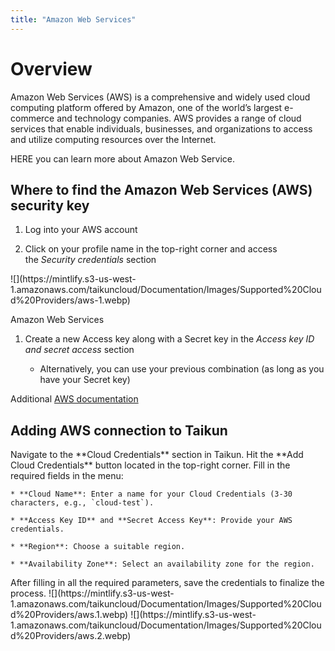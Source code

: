 ```yaml
---
title: "Amazon Web Services"
---
```


# Overview

Amazon Web Services (AWS) is a comprehensive and widely used cloud computing platform offered by Amazon, one of the world’s largest e-commerce and technology companies. AWS provides a range of cloud services that enable individuals, businesses, and organizations to access and utilize computing resources over the Internet.

<Card title="Amazon Web Service" icon="aws" horizontal={true} href="https://aws.amazon.com/">
  HERE you can learn more about Amazon Web Service.
</Card>

## Where to find the Amazon Web Services (AWS) security key

1. Log into your AWS account

2. Click on your profile name in the top-right corner and access the *Security credentials* section

<Frame caption="Amazon Web Services (AWS) security key">
  ![](https://mintlify.s3-us-west-1.amazonaws.com/taikuncloud/Documentation/Images/Supported%20Cloud%20Providers/aws-1.webp)
</Frame>

Amazon Web Services

1. Create a new Access key along with a Secret key in the *Access key ID and secret access* section

   * Alternatively, you can use your previous combination (as long as you have your Secret key)

Additional [AWS documentation](https://aws.amazon.com/blogs/security/wheres-my-secret-access-key/)

## Adding AWS connection to Taikun

<Steps>
  <Step title="Switch to Cloud Credentials">
    Navigate to the **Cloud Credentials** section in Taikun.
  </Step>

  <Step title="Add Cloud Credentials">
    Hit the **Add Cloud Credentials** button located in the top-right corner.
  </Step>

  <Step title="Specify Parameters">
    Fill in the required fields in the menu:

    * **Cloud Name**: Enter a name for your Cloud Credentials (3-30 characters, e.g., `cloud-test`).

    * **Access Key ID** and **Secret Access Key**: Provide your AWS credentials.

    * **Region**: Choose a suitable region.

    * **Availability Zone**: Select an availability zone for the region.
  </Step>

  <Step title="Save Your Credentials">
    After filling in all the required parameters, save the credentials to finalize the process.
  </Step>
</Steps>

<Frame caption="Cloud Credentials">
  ![](https://mintlify.s3-us-west-1.amazonaws.com/taikuncloud/Documentation/Images/Supported%20Cloud%20Providers/aws.1.webp)
</Frame>

<Frame caption="Add Cloud Credentials">
  ![](https://mintlify.s3-us-west-1.amazonaws.com/taikuncloud/Documentation/Images/Supported%20Cloud%20Providers/aws.2.webp)
</Frame>